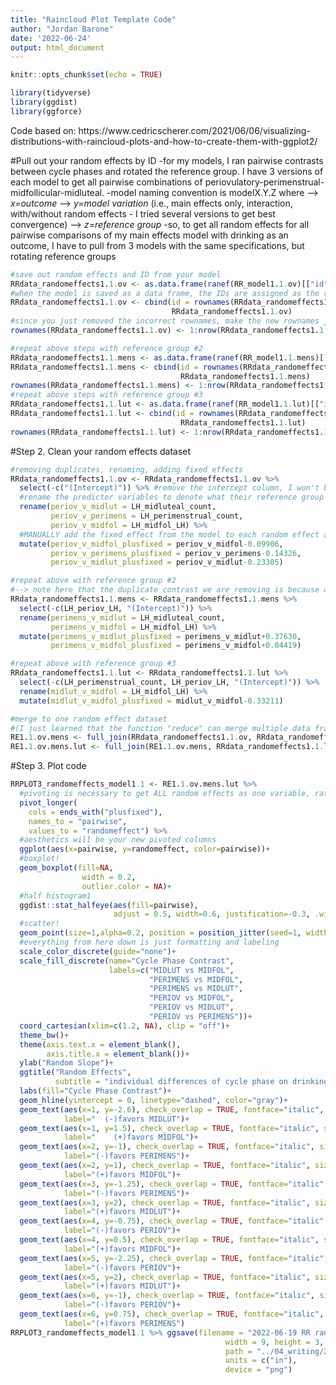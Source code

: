 ```yaml
---
title: "Raincloud Plot Template Code"
author: "Jordan Barone"
date: '2022-06-24'
output: html_document
---
```


```r
knitr::opts_chunk$set(echo = TRUE)
```

```r
library(tidyverse)
library(ggdist)
library(ggforce)
```

Code based on: https://www.cedricscherer.com/2021/06/06/visualizing-distributions-with-raincloud-plots-and-how-to-create-them-with-ggplot2/

#Pull out your random effects by ID
-for my models, I ran pairwise contrasts between cycle phases and rotated the reference group. I have 3 versions of each model to get all pairwise combinations of periovulatory-perimenstrual-midfollicular-midluteal.
-model naming convention is modelX.Y.Z where
--> *x=outcome*
--> *y=model variation* (i.e., main effects only, interaction, with/without random effects - I tried several versions to get best convergence)
--> *z=reference group*
-so, to get all random effects for all pairwise comparisons of my main effects model with drinking as an outcome, I have to pull from 3 models with the same specifications, but rotating reference groups
``` r
#save out random effects and ID from your model
RRdata_randomeffects1.1.ov <- as.data.frame(ranef(RR_model1.1.ov)[["id"]])
#when the model is saved as a data frame, the IDs are assigned as the rownames - make ID a column
RRdata_randomeffects1.1.ov <- cbind(id = rownames(RRdata_randomeffects1.1.ov), 
                                    RRdata_randomeffects1.1.ov)
#since you just removed the incorrect rownames, make the new rownames just a regular sequence
rownames(RRdata_randomeffects1.1.ov) <- 1:nrow(RRdata_randomeffects1.1.ov)

#repeat above steps with reference group #2
RRdata_randomeffects1.1.mens <- as.data.frame(ranef(RR_model1.1.mens)[["id"]])
RRdata_randomeffects1.1.mens <- cbind(id = rownames(RRdata_randomeffects1.1.mens), 
                                      RRdata_randomeffects1.1.mens)
rownames(RRdata_randomeffects1.1.mens) <- 1:nrow(RRdata_randomeffects1.1.mens)
#repeat above steps with reference group #3
RRdata_randomeffects1.1.lut <- as.data.frame(ranef(RR_model1.1.lut)[["id"]])
RRdata_randomeffects1.1.lut <- cbind(id = rownames(RRdata_randomeffects1.1.lut), 
                                      RRdata_randomeffects1.1.lut)
rownames(RRdata_randomeffects1.1.lut) <- 1:nrow(RRdata_randomeffects1.1.lut)
```

#Step 2. Clean your random effects dataset
```r
#removing duplicates, renaming, adding fixed effects
RRdata_randomeffects1.1.ov <- RRdata_randomeffects1.1.ov %>%
  select(-c("(Intercept)")) %>% #remove the intercept column, I won't be using it
  #rename the predictor variables to denote what their reference group is
  rename(periov_v_midlut = LH_midluteal_count,
         periov_v_perimens = LH_perimenstrual_count,
         periov_v_midfol = LH_midfol_LH) %>%
  #MANUALLY add the fixed effect from the model to each random effect as a new variable
  mutate(periov_v_midfol_plusfixed = periov_v_midfol-0.09906,
         periov_v_perimens_plusfixed = periov_v_perimens-0.14326,
         periov_v_midlut_plusfixed = periov_v_midlut-0.23305)

#repeat above with reference group #2
#--> note here that the duplicate contrast we are removing is because already got "periov vs perimens" with periov as reference group, so we don't need "perimens vs periov"
RRdata_randomeffects1.1.mens <- RRdata_randomeffects1.1.mens %>% 
  select(-c(LH_periov_LH, "(Intercept)")) %>%
  rename(perimens_v_midlut = LH_midluteal_count,
         perimens_v_midfol = LH_midfol_LH) %>%
  mutate(perimens_v_midlut_plusfixed = perimens_v_midlut+0.37630,
         perimens_v_midfol_plusfixed = perimens_v_midfol+0.04419)

#repeat above with reference group #3
RRdata_randomeffects1.1.lut <- RRdata_randomeffects1.1.lut %>% 
  select(-c(LH_perimenstrual_count, LH_periov_LH, "(Intercept)")) %>%
  rename(midlut_v_midfol = LH_midfol_LH) %>%
  mutate(midlut_v_midfol_plusfixed = midlut_v_midfol-0.33211)

#merge to one random effect dataset
#(I just learned that the function "reduce" can merge multiple data frames, but this code goes two at a time)
RE1.1.ov.mens <- full_join(RRdata_randomeffects1.1.ov, RRdata_randomeffects1.1.mens, by="id")
RE1.1.ov.mens.lut <- full_join(RE1.1.ov.mens, RRdata_randomeffects1.1.lut, by="id")
```

#Step 3. Plot code
```r

RRPLOT3_randomeffects_model1.1 <- RE1.1.ov.mens.lut %>%
  #pivoting is necessary to get ALL random effects as one variable, rather than 6 columns
  pivot_longer(
    cols = ends_with("plusfixed"),
    names_to = "pairwise",
    values_to = "randomeffect") %>%
  #aesthetics will be your new pivoted columns
  ggplot(aes(x=pairwise, y=randomeffect, color=pairwise))+
  #boxplot!
  geom_boxplot(fill=NA,
                width = 0.2,
                outlier.color = NA)+
  #half histogram1
  ggdist::stat_halfeye(aes(fill=pairwise), 
                       adjust = 0.5, width=0.6, justification=-0.3, .width = 0, point_colour=NA)+
  #scatter!
  geom_point(size=1,alpha=0.2, position = position_jitter(seed=1, width = 0.1))+
  #everything from here down is just formatting and labeling
  scale_color_discrete(guide="none")+
  scale_fill_discrete(name="Cycle Phase Contrast",
                      labels=c("MIDLUT vs MIDFOL",
                               "PERIMENS vs MIDFOL",
                               "PERIMENS vs MIDLUT",
                               "PERIOV vs MIDFOL",
                               "PERIOV vs MIDLUT",
                               "PERIOV vs PERIMENS"))+
  coord_cartesian(xlim=c(1.2, NA), clip = "off")+
  theme_bw()+
  theme(axis.text.x = element_blank(),
        axis.title.x = element_blank())+
  ylab("Random Slope")+
  ggtitle("Random Effects",
          subtitle = "individual differences of cycle phase on drinking probability")+
  labs(fill="Cycle Phase Contrast")+
  geom_hline(yintercept = 0, linetype="dashed", color="gray")+
  geom_text(aes(x=1, y=-2.6), check_overlap = TRUE, fontface="italic", size=3,color="black",
            label="  (-)favors MIDLUT")+
  geom_text(aes(x=1, y=1.5), check_overlap = TRUE, fontface="italic", size=3,color="black",
            label="    (+)favors MIDFOL")+
  geom_text(aes(x=2, y=-1), check_overlap = TRUE, fontface="italic", size=3,color="black",
            label="(-)favors PERIMENS")+
  geom_text(aes(x=2, y=1), check_overlap = TRUE, fontface="italic", size=3,color="black",
            label="(+)favors MIDFOL")+
  geom_text(aes(x=3, y=-1.25), check_overlap = TRUE, fontface="italic", size=3,color="black",
            label="(-)favors PERIMENS")+
  geom_text(aes(x=3, y=2), check_overlap = TRUE, fontface="italic", size=3,color="black",
            label="(+)favors MIDLUT")+
  geom_text(aes(x=4, y=-0.75), check_overlap = TRUE, fontface="italic", size=3,color="black",
            label="(-)favors PERIOV")+
  geom_text(aes(x=4, y=0.5), check_overlap = TRUE, fontface="italic", size=3,color="black",
            label="(+)favors MIDFOL")+
  geom_text(aes(x=5, y=-2.25), check_overlap = TRUE, fontface="italic", size=3,color="black",
            label="(-)favors PERIOV")+
  geom_text(aes(x=5, y=2), check_overlap = TRUE, fontface="italic", size=3,color="black",
            label="(+)favors MIDLUT")+
  geom_text(aes(x=6, y=-1), check_overlap = TRUE, fontface="italic", size=3,color="black",
            label="(-)favors PERIOV")+
  geom_text(aes(x=6, y=0.75), check_overlap = TRUE, fontface="italic", size=3,color="black",
            label="(+)favors PERIMENS")
RRPLOT3_randomeffects_model1.1 %>% ggsave(filename = "2022-06-19 RR ranef_dd_pairwise.png", 
                                                width = 9, height = 3,
                                                path = "../04_writing/2022-04-26 ACER R&R/",
                                                units = c("in"),
                                                device = "png")
```